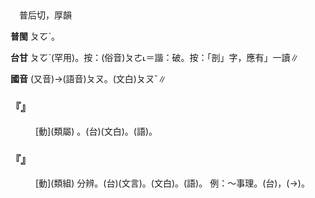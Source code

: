 
=={{ruby|剖|ㄆㄡ}}==

　普后切，厚韻

'''普閩''' <rt>ㄆㆦˋ</rt>。

'''台甘''' <rt>ㄆㆦˋ</rt>(罕用)。按：(俗音)<rt>ㄆㄜ˪</rt>＝諧：破。按：「剖」字，應有{{ruby|「|ㄆㄨㄚ˪}}」一讀∥

'''國音''' (又音)→(語音)<rt>ㄆㄡ</rt>。(文白)<rt>ㄆㄡˇ</rt>∥

    

==='''『{{ruby|解|ㄐㄧㄝˇ}}{{ruby|剖|ㄆㄡ}}』'''===
: [動](類屬) {{ruby|剖|ㄆㄡ}}{{ruby|開|ㄎㄞ}}。(台){{ruby|解|ㄍㄞˋ}}{{ruby|剖|ㄆㄜ˪}}(文白)。{{ruby|破|ㄆㄨㄚ˪}}{{ruby|開|ㄎㄨㄧ}}(語)。
    

==='''『{{ruby|剖|ㄆㄡ}}{{ruby|析|ㄒㄧ}}』'''===
: [動](類組) 分辨。(台){{ruby|剖|ㄆㆦˋ}}{{ruby|析|ㄒㄧㆤㆶ}}(文言)。{{ruby|分|ㄏㄨㄣ}}{{ruby|析|ㄒㄧㆤㆶ}}(文白)。{{ruby|開|ㄎㄨㄧ}}{{ruby|破|ㄆㄨㄚ˪}}(語)。 例：～事理。(台){{ruby|解|ㄍㆤˋ}}{{ruby|/|ㄍㄞˋ}}{{ruby|說|ㄙㄨㆤㆷ}}{{ruby|/|ㄙㆤㆷ}}，{{ruby|開|ㄎㄨㄧ}}{{ruby|剖|ㄆㄜ˪}}(→{{ruby|破|ㄆㄨㄚ˪}}){{ruby|道|ㄉㄜ˫}}{{ruby|理|ㄌㄧˋ}}。
    
